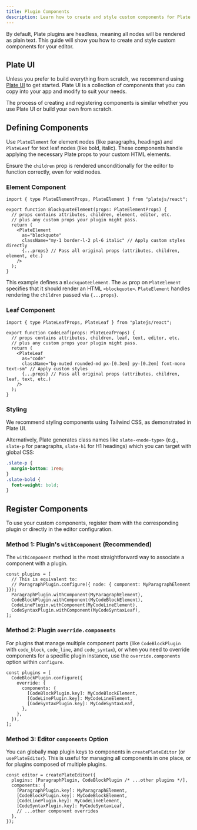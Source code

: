 ```yaml
---
title: Plugin Components
description: Learn how to create and style custom components for Plate plugins.
---
```


By default, Plate plugins are headless, meaning all nodes will be rendered as plain text. This guide will show you how to create and style custom components for your editor.

## Plate UI

Unless you prefer to build everything from scratch, we recommend using [Plate UI](/docs/components) to get started. Plate UI is a collection of components that you can copy into your app and modify to suit your needs.

The process of creating and registering components is similar whether you use Plate UI or build your own from scratch.

## Defining Components

Use `PlateElement` for element nodes (like paragraphs, headings) and `PlateLeaf` for text leaf nodes (like bold, italic). These components handle applying the necessary Plate props to your custom HTML elements.

Ensure the `children` prop is rendered unconditionally for the editor to function correctly, even for void nodes.

### Element Component

```tsx
import { type PlateElementProps, PlateElement } from "platejs/react";

export function BlockquoteElement(props: PlateElementProps) {
  // props contains attributes, children, element, editor, etc.
  // plus any custom props your plugin might pass.
  return (
    <PlateElement
      as="blockquote"
      className="my-1 border-l-2 pl-6 italic" // Apply custom styles directly
      {...props} // Pass all original props (attributes, children, element, etc.)
    />
  );
}
```

This example defines a `BlockquoteElement`. The `as` prop on `PlateElement` specifies that it should render an HTML `<blockquote>`. `PlateElement` handles rendering the `children` passed via `{...props}`.

### Leaf Component

```tsx
import { type PlateLeafProps, PlateLeaf } from "platejs/react";

export function CodeLeaf(props: PlateLeafProps) {
  // props contains attributes, children, leaf, text, editor, etc.
  // plus any custom props your plugin might pass.
  return (
    <PlateLeaf
      as="code"
      className="bg-muted rounded-md px-[0.3em] py-[0.2em] font-mono text-sm" // Apply custom styles
      {...props} // Pass all original props (attributes, children, leaf, text, etc.)
    />
  );
}
```

### Styling

We recommend styling components using Tailwind CSS, as demonstrated in Plate UI.

Alternatively, Plate generates class names like `slate-<node-type>` (e.g., `slate-p` for paragraphs, `slate-h1` for H1 headings) which you can target with global CSS:

```css
.slate-p {
  margin-bottom: 1rem;
}
.slate-bold {
  font-weight: bold;
}
```

## Register Components

To use your custom components, register them with the corresponding plugin or directly in the editor configuration.

### Method 1: Plugin's `withComponent` (Recommended)

The `withComponent` method is the most straightforward way to associate a component with a plugin.

```tsx
const plugins = [
  // This is equivalent to:
  // ParagraphPlugin.configure({ node: { component: MyParagraphElement }});
  ParagraphPlugin.withComponent(MyParagraphElement),
  CodeBlockPlugin.withComponent(MyCodeBlockElement),
  CodeLinePlugin.withComponent(MyCodeLineElement),
  CodeSyntaxPlugin.withComponent(MyCodeSyntaxLeaf),
];
```

### Method 2: Plugin `override.components`

For plugins that manage multiple component parts (like `CodeBlockPlugin` with `code_block`, `code_line`, and `code_syntax`), or when you need to override components for a specific plugin instance, use the `override.components` option within `configure`.

```tsx
const plugins = [
  CodeBlockPlugin.configure({
    override: {
      components: {
        [CodeBlockPlugin.key]: MyCodeBlockElement,
        [CodeLinePlugin.key]: MyCodeLineElement,
        [CodeSyntaxPlugin.key]: MyCodeSyntaxLeaf,
      },
    },
  }),
];
```

### Method 3: Editor `components` Option

You can globally map plugin keys to components in `createPlateEditor` (or `usePlateEditor`). This is useful for managing all components in one place, or for plugins composed of multiple plugins.

```tsx
const editor = createPlateEditor({
  plugins: [ParagraphPlugin, CodeBlockPlugin /* ...other plugins */],
  components: {
    [ParagraphPlugin.key]: MyParagraphElement,
    [CodeBlockPlugin.key]: MyCodeBlockElement,
    [CodeLinePlugin.key]: MyCodeLineElement,
    [CodeSyntaxPlugin.key]: MyCodeSyntaxLeaf,
    // ...other component overrides
  },
});
```
